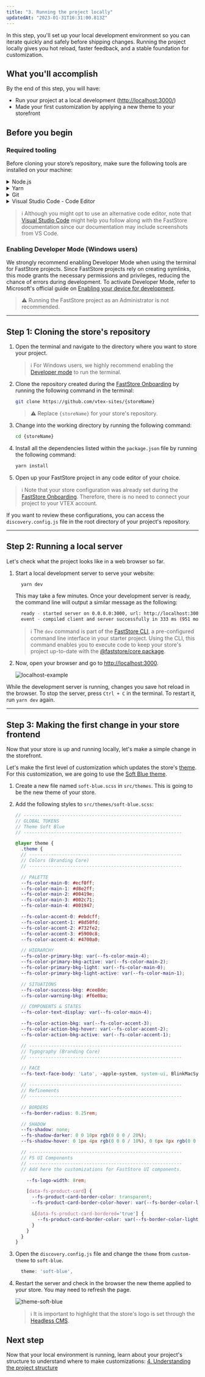 ```yaml
---
title: "3. Running the project locally"
updatedAt: "2023-01-31T16:31:00.813Z"
---
```


In this step, you'll set up your local development environment so you can iterate quickly and safely before shipping changes. Running the project locally gives you hot reload, faster feedback, and a stable foundation for customization.

## What you'll accomplish

By the end of this step, you will have:

- Run your project at a local development ([http://localhost:3000/](http://localhost:3000/))
- Made your first customization by applying a new theme to your storefront

## Before you begin

<Steps>

### Required tooling

Before cloning your store’s repository, make sure the following tools are installed on your machine:

<details>
<summary>Node.js</summary>

To run your FastStore project, install the latest Node.js or a version higher than `15.0.0`.

- [Install Node.js](https://nodejs.org/en/download)
</details>

<details>
<summary>Yarn</summary>

Use the [Yarn](https://yarnpkg.com/) CLI to manage dependencies and run tasks, such as starting the development server.

<details>
<summary>Install Yarn on macOS by running the following:</summary>

```bash
brew install yarn
```

</details>

<details>
<summary>Install Yarn on Windows by running the following:</summary>

```bash
npm install -g yarn
```

</details>
</details>

<details>
  <summary>Git</summary>

When developing your store's website, you will use [Git](https://git-scm.com/) to push your code to the cloud. You will also use Git to download and install the required files for your project.

- [Install Git on macOS using Homebrew](https://git-scm.com/download/mac)
- [Install Git on Windows](https://git-scm.com/download/win)
- [Install Git on Linux](https://git-scm.com/download/linux)

</details>

<details>
<summary>Visual Studio Code - Code Editor</summary>

When developing your store's website, you will need a code editor to write the code for your project, such as [Visual Studio Code](https://code.visualstudio.com/) (a.k.a., VS Code). Visit the [VS Code](https://code.visualstudio.com/) website, download and install the version appropriate to your operating system.

</details>

> ℹ️ Although you might opt to use an alternative code editor, note that [Visual Studio Code](https://code.visualstudio.com/) might help you follow along with the FastStore documentation since our documentation may include screenshots from VS Code.

### Enabling Developer Mode (Windows users)

We strongly recommend enabling Developer Mode when using the terminal for FastStore projects.
Since FastStore projects rely on creating symlinks, this mode grants the necessary permissions and privileges, reducing the chance of errors during development.
To activate Developer Mode, refer to Microsoft's official guide on [Enabling your device for development](https://learn.microsoft.com/en-us/windows/apps/get-started/enable-your-device-for-development#accessing-settings-for-developers).

> ⚠️ Running the FastStore project as an Administrator is not recommended.

</Steps>

---

## Step 1: Cloning the store's repository

1. Open the terminal and navigate to the directory where you want to store your project.

    > ℹ️ For Windows users, we highly recommend enabling the [Developer mode](https://developers.vtex.com/docs/guides/faststore/getting-started-2-setting-up-the-project#enabling-developer-mode-windows-users) to run the terminal.

2. Clone the repository created during the [FastStore Onboarding](https://developers.vtex.com/docs/guides/faststore/1-onboarding-starting-the-project#step-2-deploying-the-project) by running the following command in the terminal:

    ```bash
    git clone https://github.com/vtex-sites/{storeName}
    ```

    > ⚠️ Replace `{storeName}` for your store's repository.

3. Change into the working directory by running the following command:

    ```bash
    cd {storeName}
    ```

4. Install all the dependencies listed within the `package.json` file by running the following command:

    ```bash
    yarn install
    ```

5. Open up your FastStore project in any code editor of your choice.

> ℹ️ Note that your store configuration was already set during the [FastStore Onboarding](https://developers.vtex.com/docs/guides/faststore/1-onboarding-overview). Therefore, there is no need to connect your project to your VTEX account.
  
If you want to review these configurations, you can access the `discovery.config.js` file in the root directory of your project's repository.

---

## Step 2: Running a local server

Let's check what the project looks like in a web browser so far.

1. Start a local development server to serve your website:

    ```bash
      yarn dev
    ```

    This may take a few minutes. Once your development server is ready, the command line will output a similar message as the following:

    ```bash
      ready - started server on 0.0.0.0:3000, url: http://localhost:3000
      event - compiled client and server successfully in 333 ms (951 modules)
    ```

    > ℹ️ The `dev` command is part of the [FastStore CLI](https://developers.vtex.com/docs/guides/faststore/getting-started-3-faststore-cli), a pre-configured command line interface in your starter project. Using the CLI, this command enables you to execute code to keep your store's project up-to-date with the [@faststore/core package](https://developers.vtex.com/docs/guides/faststore/project-structure-overview#packagejson).

2. Now, open your browser and go to [http://localhost:3000](http://localhost:3000).

    ![localhost-example](https://vtexhelp.vtexassets.com/assets/docs/src/starter-gif___42003e72ece61064991a34c3f14e398f.gif)

While the development server is running, changes you save hot reload in the browser. To stop the server, press `Ctrl + C` in the terminal. To restart it, run `yarn dev` again.

---

## Step 3: Making the first change in your store frontend

Now that your store is up and running locally, let's make a simple change in the storefront.

Let's make the first level of customization which updates the store's [theme](https://developers.vtex.com/docs/guides/faststore/themes-overview#available-themes). For this customization, we are going to use the [Soft Blue theme](https://developers.vtex.com/docs/guides/faststore/themes-soft-blue).

1. Create a new file named `soft-blue.scss` in `src/themes`. This is going to be the new theme of your store.

2. Add the following styles to `src/themes/soft-blue.scss`:

    ```scss src/themes/soft-blue.scss
    // ----------------------------------------------------------
    // GLOBAL TOKENS
    // Theme Soft Blue
    // ----------------------------------------------------------

    @layer theme {
      .theme {
      // --------------------------------------------------------
      // Colors (Branding Core)
      // --------------------------------------------------------

      // PALETTE
      --fs-color-main-0: #ecf0ff;
      --fs-color-main-1: #d8e2ff;
      --fs-color-main-2: #00419e;
      --fs-color-main-3: #002c71;
      --fs-color-main-4: #001947;

      --fs-color-accent-0: #ebdcff;
      --fs-color-accent-1: #8d50fd;
      --fs-color-accent-2: #732fe2;
      --fs-color-accent-3: #5900c8;
      --fs-color-accent-4: #4700a0;

      // HIERARCHY
      --fs-color-primary-bkg: var(--fs-color-main-4);
      --fs-color-primary-bkg-active: var(--fs-color-main-2);
      --fs-color-primary-bkg-light: var(--fs-color-main-0);
      --fs-color-primary-bkg-light-active: var(--fs-color-main-1);

      // SITUATIONS
      --fs-color-success-bkg: #cee8de;
      --fs-color-warning-bkg: #f6e0ba;

      // COMPONENTS & STATES
      --fs-color-text-display: var(--fs-color-main-4);

      --fs-color-action-bkg: var(--fs-color-accent-3);
      --fs-color-action-bkg-hover: var(--fs-color-accent-2);
      --fs-color-action-bkg-active: var(--fs-color-accent-1);

      // --------------------------------------------------------
      // Typography (Branding Core)
      // --------------------------------------------------------

      // FACE
      --fs-text-face-body: 'Lato', -apple-system, system-ui, BlinkMacSystemFont, sans-serif;

      // --------------------------------------------------------
      // Refinements
      // --------------------------------------------------------

      // BORDERS
      --fs-border-radius: 0.25rem;

      // SHADOW
      --fs-shadow: none;
      --fs-shadow-darker: 0 0 10px rgb(0 0 0 / 20%);
      --fs-shadow-hover: 0 1px 4px rgb(0 0 0 / 10%), 0 6px 8px rgb(0 0 0 / 10%);

      // --------------------------------------------------------
      // FS UI Components
      // --------------------------------------------------------
      // Add here the customizations for FastStore UI components.

        --fs-logo-width: 8rem;

        [data-fs-product-card] {
          --fs-product-card-border-color: transparent;
          --fs-product-card-border-color-hover: var(--fs-border-color-light);

          &[data-fs-product-card-bordered='true'] {
            --fs-product-card-border-color: var(--fs-border-color-light);
          }
        }
      }
    }
    ```

3. Open the `discovery.config.js` file and change the `theme` from `custom-theme` to `soft-blue`.

    ```js discovery.config.js
      theme: 'soft-blue',
    ```

4. Restart the server and check in the browser the new theme applied to your store. You may need to refresh the page.

    ![theme-soft-blue](https://vtexhelp.vtexassets.com/assets/docs/src/soft-blue___9eb9e3e506de6396df954598739be8f8.png)

    > ℹ️ It is important to highlight that the store's logo is set through the [Headless CMS](https://developers.vtex.com/docs/guides/faststore/headless-cms-overview).

## Next step

Now that your local environment is running, learn about your project's structure to understand where to make customizations: [4. Understanding the project structure](https://developers.vtex.com/docs/guides/faststore/getting-started-3-faststore-project-structure)
